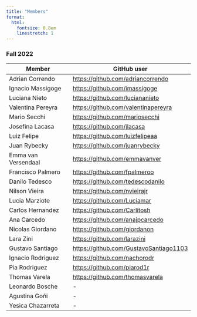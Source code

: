 ```yaml
---
title: "Members"
format:
  html:
    fontsize: 0.8em
    linestretch: 1
---
```


### Fall 2022

| Member              | GitHub user                              |
|---------------------|------------------------------------------|
| Adrian Correndo     | <https://github.com/adriancorrendo>      |
| Ignacio Massigoge   | <https://github.com/imassigoge>          |
| Luciana Nieto       | <https://github.com/luciananieto>        |
| Valentina Pereyra   | <https://github.com/valentinapereyra>    |
| Mario Secchi        | <https://github.com/mariosecchi>         |
| Josefina Lacasa     | <https://github.com/jlacasa>             |
| Luiz Felipe         | <https://github.com/luizfelipeaa>        |
| Juan Rybecky        | <https://github.com/juanrybecky>         |
| Emma van Versendaal | <https://github.com/emmavanver>          |
| Francisco Palmero   | <https://github.com/fpalmeroo>           |
| Danilo Tedesco      | <https://github.com/tedescodanilo>       |
| Nilson Vieira       | <https://github.com/nvieirajr>           |
| Lucia Marziote      | <https://github.com/Luciamar>            |
| Carlos Hernandez    | <https://github.com/Carlitosh>           |
| Ana Carcedo         | <https://github.com/anajpcarcedo>        |
| Nicolas Giordano    | <https://github.com/giordanon>           |
| Lara Zini           | <https://github.com/larazini>            |
| Gustavo Santiago    | <https://github.com/GustavoSantiago1103> |
| Ignacio Rodriguez   | <https://github.com/nachorodr>           |
| Pia Rodriguez       | <https://github.com/piarod1r>            |
| Thomas Varela       | <https://github.com/thomasvarela>        |
| Leonardo Bosche     | \-                                       |
| Agustina Goñi       | \-                                       |
| Yesica Chazarreta   | \-                                       |
